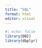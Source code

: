 ```yaml
---
title: "SQL"
format: html
editor: visual
---
```


```r
#| echo: false
library(DBI)
library(dbplyr)
```
